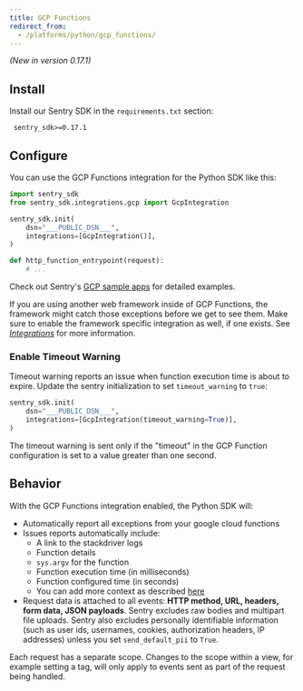 ```yaml
---
title: GCP Functions
redirect_from:
  - /platforms/python/gcp_functions/
---
```


_(New in version 0.17.1)_

## Install

Install our Sentry SDK in the `requirements.txt` section:

```text {filename:requirements.txt}
 sentry_sdk>=0.17.1
```

## Configure

You can use the GCP Functions integration for the Python SDK like this:

```python
import sentry_sdk
from sentry_sdk.integrations.gcp import GcpIntegration

sentry_sdk.init(
    dsn="___PUBLIC_DSN___",
    integrations=[GcpIntegration()],
)

def http_function_entrypoint(request):
    # ...
```

Check out Sentry's [GCP sample apps](https://github.com/getsentry/examples/tree/master/gcp-cloud-functions) for detailed examples.

<Alert level="info" title="Note"><markdown>

If you are using another web framework inside of GCP Functions, the framework might catch those exceptions before we get to see them. Make sure to enable the framework specific integration as well, if one exists. See [_Integrations_](/platforms/python/#integrations) for more information.

</markdown></Alert>

### Enable Timeout Warning

Timeout warning reports an issue when function execution time is about to expire. Update the sentry initialization to set `timeout_warning` to `true`:

```python
sentry_sdk.init(
    dsn="___PUBLIC_DSN___",
    integrations=[GcpIntegration(timeout_warning=True)],
)
```

The timeout warning is sent only if the "timeout" in the GCP Function configuration is set to a value greater than one second.

## Behavior

With the GCP Functions integration enabled, the Python SDK will:

- Automatically report all exceptions from your google cloud functions
- Issues reports automatically include:
  - A link to the stackdriver logs
  - Function details
  - `sys.argv` for the function
  - Function execution time (in milliseconds)
  - Function configured time (in seconds)
  - You can add more context as described [here](context/)
- Request data is attached to all events: **HTTP method, URL, headers, form data, JSON payloads**. Sentry excludes raw bodies and multipart file uploads. Sentry also excludes personally identifiable information (such as user ids, usernames, cookies, authorization headers, IP addresses) unless you set `send_default_pii` to `True`.

Each request has a separate scope. Changes to the scope within a view, for example setting a tag, will only apply to events sent as part of the request being handled.

